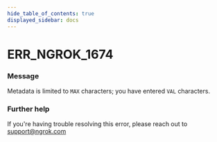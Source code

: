 ```yaml
---
hide_table_of_contents: true
displayed_sidebar: docs
---
```



# ERR_NGROK_1674

### Message

Metadata is limited to `MAX` characters; you have entered `VAL` characters.

### Further help

If you're having trouble resolving this error, please reach out to [support@ngrok.com](mailto:support@ngrok.com?subject=Help%20with%20ERR_NGROK_1674)

<ErrorDetails error="err_ngrok_1674" />

